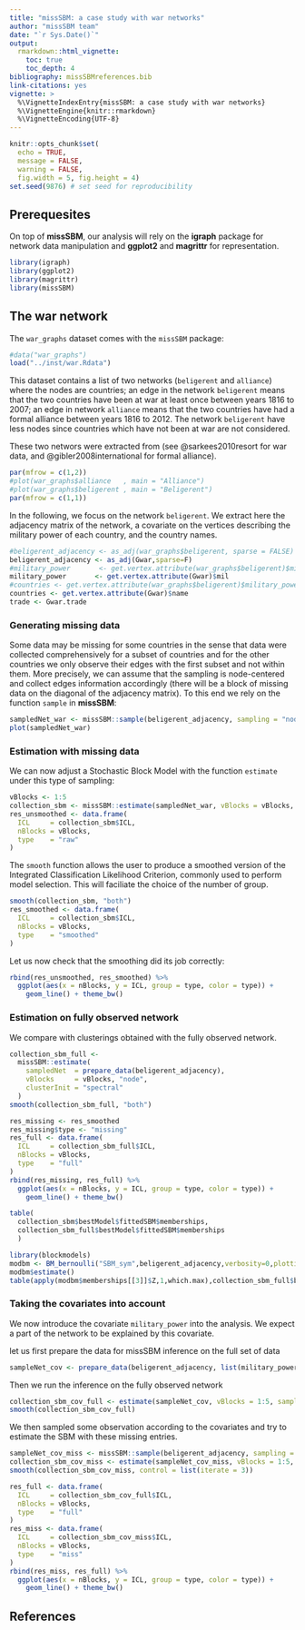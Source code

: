 ```yaml
---
title: "missSBM: a case study with war networks"
author: "missSBM team"
date: "`r Sys.Date()`"
output:
  rmarkdown::html_vignette:
    toc: true
    toc_depth: 4
bibliography: missSBMreferences.bib
link-citations: yes
vignette: >
  %\VignetteIndexEntry{missSBM: a case study with war networks}
  %\VignetteEngine{knitr::rmarkdown}
  %\VignetteEncoding{UTF-8}
---
```


```r
knitr::opts_chunk$set(
  echo = TRUE,
  message = FALSE, 
  warning = FALSE,
  fig.width = 5, fig.height = 4)
set.seed(9876) # set seed for reproducibility
```

## Prerequesites

On top of **missSBM**, our analysis will rely on the **igraph** package for network data manipulation and **ggplot2** and **magrittr** for representation.

```r
library(igraph)
library(ggplot2)
library(magrittr)
library(missSBM)
```

## The war network

The `war_graphs` dataset comes with the `missSBM` package:

```r
#data("war_graphs")
load("../inst/war.Rdata")

```

This dataset contains a list of two networks (`beligerent` and `alliance`) where the nodes are countries; an edge in the network `beligerent` means that the two countries have been at war at least once between years 1816 to 2007; an edge in network `alliance` means that the two countries have had a formal alliance between years 1816 to 2012.  The network `beligerent` have less nodes since countries which have not been at war are not considered.

These two networs were extracted from [](http://www.correlatesofwar.org/) (see @sarkees2010resort for war data, and  @gibler2008international for formal alliance).

```r
par(mfrow = c(1,2))
#plot(war_graphs$alliance   , main = "Alliance")
#plot(war_graphs$beligerent , main = "Beligerent")
par(mfrow = c(1,1))
```

In the following, we focus on the network `beligerent`. We extract here the adjacency matrix of the network, a covariate on the vertices describing the military power of each country, and the country names.

```r
#beligerent_adjacency <- as_adj(war_graphs$beligerent, sparse = FALSE)
beligerent_adjacency <- as_adj(Gwar,sparse=F)
#military_power       <- get.vertex.attribute(war_graphs$beligerent)$military_power
military_power       <- get.vertex.attribute(Gwar)$mil
#countries <- get.vertex.attribute(war_graphs$beligerent)$military_power
countries <- get.vertex.attribute(Gwar)$name
trade <- Gwar.trade
```

### Generating missing data

Some data may be missing for some countries in the sense that data were collected comprehensively for a subset of countries and for the other countries we only observe their edges with the first subset and not within them. More precisely, we can assume that the sampling is node-centered and collect edges information accordingly (there will be a block of missing data on the diagonal of the adjacency matrix). To this end we rely on the function `sample` in **missSBM**:

```r
sampledNet_war <- missSBM::sample(beligerent_adjacency, sampling = "node", parameters = .8)
plot(sampledNet_war)
```

### Estimation with missing data

We can now adjust a Stochastic Block Model with the function `estimate` under this type of sampling:

```r
vBlocks <- 1:5
collection_sbm <- missSBM::estimate(sampledNet_war, vBlocks = vBlocks, sampling = "node")
res_unsmoothed <- data.frame(
  ICL     = collection_sbm$ICL,
  nBlocks = vBlocks, 
  type    = "raw"
)
```

The `smooth` function allows the user to produce a smoothed version of the Integrated Classification Likelihood Criterion, commonly used to perform model selection. This will faciliate the choice of the number of group.

```r
smooth(collection_sbm, "both")
res_smoothed <- data.frame(
  ICL     = collection_sbm$ICL,
  nBlocks = vBlocks, 
  type    = "smoothed"
)
```

Let us now check that the smoothing did its job correctly:

```r
rbind(res_unsmoothed, res_smoothed) %>% 
  ggplot(aes(x = nBlocks, y = ICL, group = type, color = type)) + 
    geom_line() + theme_bw()
```

### Estimation on fully observed network

We compare with clusterings obtained with the fully observed network.

```r
collection_sbm_full <- 
  missSBM::estimate(
    sampledNet  = prepare_data(beligerent_adjacency), 
    vBlocks     = vBlocks, "node",
    clusterInit = "spectral"
  )
smooth(collection_sbm_full, "both")
```

```r
res_missing <- res_smoothed
res_missing$type <- "missing"
res_full <- data.frame(
  ICL     = collection_sbm_full$ICL,
  nBlocks = vBlocks, 
  type    = "full"
)
rbind(res_missing, res_full) %>% 
  ggplot(aes(x = nBlocks, y = ICL, group = type, color = type)) + 
    geom_line() + theme_bw()

```


```r
table(
  collection_sbm$bestModel$fittedSBM$memberships,
  collection_sbm_full$bestModel$fittedSBM$memberships
  )
```

```r
library(blockmodels)
modbm <- BM_bernoulli("SBM_sym",beligerent_adjacency,verbosity=0,plotting="")
modbm$estimate()
table(apply(modbm$memberships[[3]]$Z,1,which.max),collection_sbm_full$bestModel$fittedSBM$memberships)
```



### Taking the covariates into account

We now introduce the covariate `military_power` into the analysis. We expect a part of the network to be explained by this covariate. 

let us first prepare the data for missSBM inference on the full set of data

```r
sampleNet_cov <- prepare_data(beligerent_adjacency, list(military_power))
```

Then we run the inference on the fully observed network

```r
collection_sbm_cov_full <- estimate(sampleNet_cov, vBlocks = 1:5, sampling = "node")
smooth(collection_sbm_cov_full)
```

We then sampled some observation according to the covariates and try to estimate the SBM with these missing entries.

```r
sampleNet_cov_miss <- missSBM::sample(beligerent_adjacency, sampling = "node", parameters = missSBM:::logistic(.95), covariates = list(military_power))
collection_sbm_cov_miss <- estimate(sampleNet_cov_miss, vBlocks = 1:5, sampling = "node")
smooth(collection_sbm_cov_miss, control = list(iterate = 3))
```

```r
res_full <- data.frame(
  ICL     = collection_sbm_cov_full$ICL,
  nBlocks = vBlocks, 
  type    = "full"
)
res_miss <- data.frame(
  ICL     = collection_sbm_cov_miss$ICL,
  nBlocks = vBlocks, 
  type    = "miss"
)
rbind(res_miss, res_full) %>% 
  ggplot(aes(x = nBlocks, y = ICL, group = type, color = type)) + 
    geom_line() + theme_bw()
```


## References
